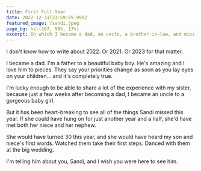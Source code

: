 ```yaml
---
title: First Full Year
date: 2022-12-31T23:59:59.999Z
featured_image: /sandi.jpeg
page_bg: hsl(167, 98%, 17%)
excerpt: In which I become a dad, an uncle, a brother-in-law, and miss my sister.
---
```


I don't know how to write about 2022. Or 2021. Or 2023 for that matter.

I became a dad. I'm a father to a beautiful baby boy. He's amazing and I love him to pieces. They say your priorities change as soon as you lay eyes on your children... and it's completely true.

I'm lucky enough to be able to share a lot of the experience with my sister, because just a few weeks after becoming a dad, I became an uncle to a gorgeous baby girl.

But it has been heart-breaking to see all of the things Sandi missed this year. If she could have hung on for just another year and a half, she'd have met both her niece and her nephew.

She would have turned 30 this year, and she would have heard my son and niece's first words. Watched them take their first steps. Danced with them at the big wedding.

I'm telling him about you, Sandi, and I wish you were here to see him.
